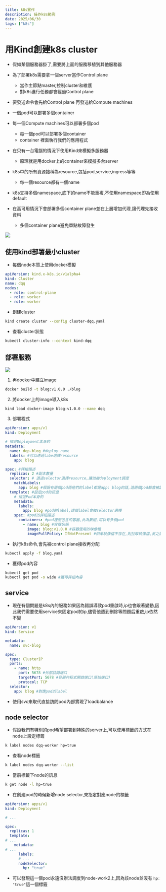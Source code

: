```yaml
---
title: k8s實作
description: 操作k8s範例
date: 2025/06/30
tags: ["k8s"]
---
```


# 用Kind創建k8s cluster

- 假如某個服務器掛了,需要將上面的服務移植到其他服務器
- 為了部署k8s需要拿一個server當作Control plane
  - 當作主節點master,控制cluster和維護
  - 對k8s進行任務都會經過Control plane
- 要發送命令會先給Control plane 再發送給Compute machines
- 一個pod可以部署多個container

- 每一個Compute machines可以部署多個pod
  - 每一個pod可以部署多個container
  - container 裡面執行我們的應用程式

- 在只有一台電腦的情況下使用Kind來模擬多服務器
  - 原理就是用docker上的container來模擬多台server

- k8s中的所有資源接稱為resource,包括pod,service,ingress等等
  - 每一個resource都有一個name

- k8s支持多個namespace,底下的name不能重複,不使用namespace即為使用default
- 在高可用情況下會部署多個container plane並在上層增加代理,讓代理先接收資料
  - 多個container plane避免單點故障發生

![](../../public/cluster.png)

## 使用kind部署最小cluster

- 每個node本質上使用docker模擬

```yaml
apiVersion: kind.x-k8s.io/v1alpha4
kind: Cluster
name: dqq
nodes:
  - role: control-plane
  - role: worker
  - role: worker
```

- 創建cluster
```bash
kind create cluster --config cluster-dqq.yaml
```

- 查看cluster狀態
```bash
kubectl cluster-info --context kind-dqq
```

## 部署服務

![](../../public/cluster2.png)

1. 再docker中建立image
```bash
docker build -t blog:v1.0.0 ./blog
```
2. 將docker上的image導入k8s
```bash
kind load docker-image blog:v1.0.0 --name dqq
```
3. 部署程式
```yaml
apiVersion: apps/v1
kind: Deployment

# 描述Deployment本身的
metadata:
  name: dep-blog #deploy name
  labels: #可以透過labe選擇resource
    app: blog

spec: #詳細描述
  replicas: 2 #副本數量
  selector: # 透過selector選擇resource,讓他被deployment調度
    matchLabels:
      app: blog #假設有兩個pod而他們的label都是app: blog的話,這兩個pod都會被調度,也就是都會有兩個副本
  template: #設定pod的訊息
    # 描述Pod本身的
    metadata:
      labels:
        app: blog #pod的label,這個label會被selector選擇
    spec: #pod的詳細描述
      containers: #pod裡面包含的容器,此為數組,可以有多個pod
        - name: blog #容器名稱
          image: blog:v1.0.0 #容器使用的映像檔
          imagePullPolicy: IfNotPresent #如果映像檔不存在,則拉取映像檔,反之則不進行拉曲
```
- 執行k8s命令,會先被control plane接收再分配
```bash
kubectl apply -f blog.yaml
```
- 獲得pod內容
```bash
kubectl get pod
kubectl get pod -o wide #獲得詳細內容
```

## service
- 現在有個問題是k8s內的服務如果因為錯誤導致pod重啟時,ip也會跟著變動,因此我們需要使用service來固定pod的ip,儘管他遭到刪除等問題后重啟,ip依然不變
```yaml
apiVersion: v1
kind: Service

metadata:
  name: svc-blog

spec:
  type: ClusterIP
  ports:
    - name: http
      port: 5678 #外部訪問端口
      targetPort: 5678 #容器內程式開啟端口(原始端口)
      protocol: TCP
  selector:
    app: blog #對應pod的label
```

- 使用svc來取代直接訪問pod內部實現了loadbalance

## node selector
- 假設我們有特別的pod希望部署到特殊的server上,可以使用標籤的方式在node上設定標籤
```bash
k label nodes dqq-worker hp=true
```
- 查看node標籤
```bash
k label nodes dqq-worker --list 
```
- 當前標籤下node的訊息
```bash
k get node -l hp=true             
```
- 在創建pod的時候新增node selector,來指定對應node的標籤
```yaml
apiVersion: apps/v1
kind: Deployment

# ...

spec:
  replicas: 1 
  template: 
# ...
    metadata:
# ...
      labels: 
      # ...
      nodeSelector:
        hp: "true"
```

- 可以發現這一個pod永遠沒辦法調度到node-work2上,因為該node並沒有 `hp: "true"`這一個標籤
